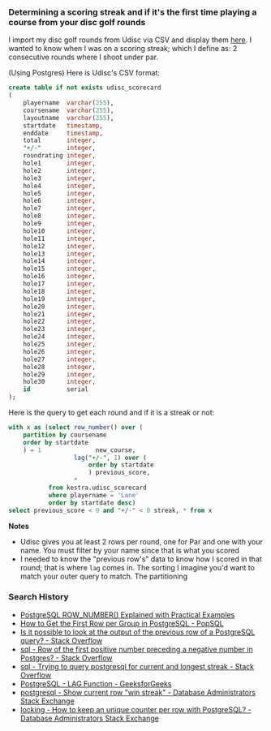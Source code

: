 ### Determining a scoring streak and if it's the first time playing a course from your disc golf rounds

I import my disc golf rounds from Udisc via CSV and display them [here](https://live.lkat.io/dg/rounds). I wanted to know when I was on a scoring streak; which I define as: 2 consecutive rounds where I shoot under par.

(Using Postgres) Here is Udisc's CSV format:
```sql
create table if not exists udisc_scorecard
(
    playername  varchar(255),
    coursename  varchar(255),
    layoutname  varchar(255),
    startdate   timestamp,
    enddate     timestamp,
    total       integer,
    "+/-"       integer,
    roundrating integer,
    hole1       integer,
    hole2       integer,
    hole3       integer,
    hole4       integer,
    hole5       integer,
    hole6       integer,
    hole7       integer,
    hole8       integer,
    hole9       integer,
    hole10      integer,
    hole11      integer,
    hole12      integer,
    hole13      integer,
    hole14      integer,
    hole15      integer,
    hole16      integer,
    hole17      integer,
    hole18      integer,
    hole19      integer,
    hole20      integer,
    hole21      integer,
    hole22      integer,
    hole23      integer,
    hole24      integer,
    hole25      integer,
    hole26      integer,
    hole27      integer,
    hole28      integer,
    hole29      integer,
    hole30      integer,
    id          serial
);
```

Here is the query to get each round and if it is a streak or not:
```sql
with x as (select row_number() over (
    partition by coursename
    order by startdate
    ) = 1               new_course,
                  lag("+/-", 1) over (
                      order by startdate
                      ) previous_score,
                  *
           from kestra.udisc_scorecard
           where playername = 'Lane'
           order by startdate desc)
select previous_score < 0 and "+/-" < 0 streak, * from x
```

**Notes**
- Udisc gives you at least 2 rows per round, one for Par and one with your name. You must filter by your name since that is what you scored
- I needed to know the "previous row's" data to know how I scored in that round; that is where `lag` comes in. The sorting I imagine you'd want to match your outer query to match. The partitioning


### Search History
- [PostgreSQL ROW_NUMBER() Explained with Practical Examples](https://www.postgresqltutorial.com/postgresql-window-function/postgresql-row_number/)
- [How to Get the First Row per Group in PostgreSQL - PopSQL](https://popsql.com/learn-sql/postgresql/how-to-get-the-first-row-per-group-in-postgresql)
- [Is it possible to look at the output of the previous row of a PostgreSQL query? - Stack Overflow](https://stackoverflow.com/questions/70158295/is-it-possible-to-look-at-the-output-of-the-previous-row-of-a-postgresql-query)
- [sql - Row of the first positive number preceding a negative number in Postgres? - Stack Overflow](https://stackoverflow.com/questions/58801601/row-of-the-first-positive-number-preceding-a-negative-number-in-postgres)
- [sql - Trying to query postgresql for current and longest streak - Stack Overflow](https://stackoverflow.com/questions/59077286/trying-to-query-postgresql-for-current-and-longest-streak)
- [PostgreSQL - LAG Function - GeeksforGeeks](https://www.geeksforgeeks.org/postgresql-lag-function/)
- [postgresql - Show current row "win streak" - Database Administrators Stack Exchange](https://dba.stackexchange.com/questions/235306/show-current-row-win-streak)
- [locking - How to keep an unique counter per row with PostgreSQL? - Database Administrators Stack Exchange](https://dba.stackexchange.com/questions/47774/how-to-keep-an-unique-counter-per-row-with-postgresql)
